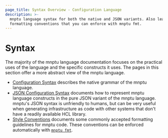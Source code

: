 ```yaml
---
page_title: Syntax Overview - Configuration Language
description: >-
  mnptu language syntax for both the native and JSON variants. Also learn
  formatting conventions that you can enforce with mnptu fmt.
---
```


# Syntax

The majority of the mnptu language documentation focuses on the practical
uses of the language and the specific constructs it uses. The pages in this
section offer a more abstract view of the mnptu language.

- [Configuration Syntax](/mnptu/language/syntax/configuration) describes the native
  grammar of the mnptu language.
- [JSON Configuration Syntax](/mnptu/language/syntax/json) documents
  how to represent mnptu language constructs in the pure JSON variant of the
  mnptu language. mnptu's JSON syntax is unfriendly to humans, but can
  be very useful when generating infrastructure as code with other systems that
  don't have a readily available HCL library.
- [Style Conventions](/mnptu/language/syntax/style) documents some commonly
  accepted formatting guidelines for mnptu code. These conventions can be
  enforced automatically with [`mnptu fmt`](/mnptu/cli/commands/fmt).
